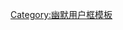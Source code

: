 <noinclude>{{humor}}</noinclude>{{Userbox |border-c=#024 |border-s=3 |id-c=red |id-s=15 |id=[[File:WikiVampires.JPG|45px]]| id-fc= #fff|info-c=orange |info-s=10 |info-fc=#fff |info=这个用户享受[[WP:请咬新手|咬新手和破坏者]]。 }}<noinclude>[[Category:幽默用户框模板]]</noinclude>